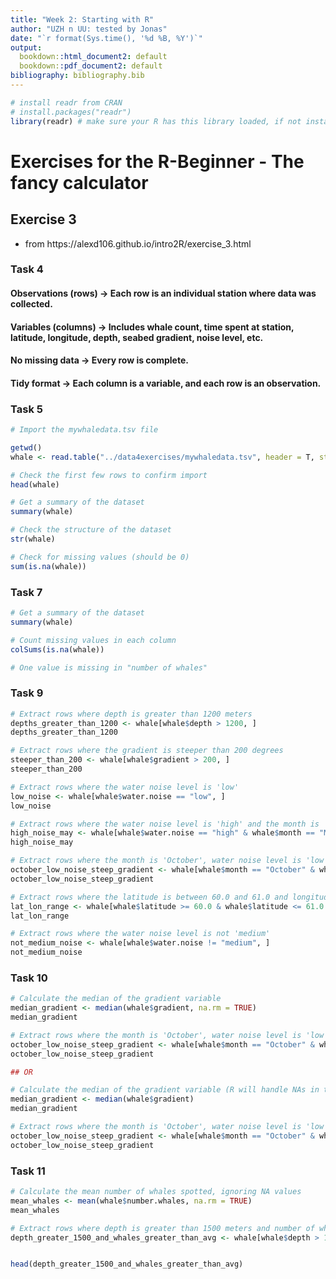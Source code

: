 ```yaml
---
title: "Week 2: Starting with R"
author: "UZH n UU: tested by Jonas"
date: "`r format(Sys.time(), '%d %B, %Y')`"
output:
  bookdown::html_document2: default
  bookdown::pdf_document2: default
bibliography: bibliography.bib
---
```


```r
# install readr from CRAN
# install.packages("readr")
library(readr) # make sure your R has this library loaded, if not install it (see line above)
```

# Exercises for the R-Beginner - The fancy calculator

## Exercise 3
* from https://alexd106.github.io/intro2R/exercise_3.html

### Task 4

#### Observations (rows) → Each row is an individual station where data was collected.
#### Variables (columns) → Includes whale count, time spent at station, latitude, longitude, depth, seabed gradient, noise level, etc.
#### No missing data → Every row is complete.
#### Tidy format → Each column is a variable, and each row is an observation.


### Task 5

```r
# Import the mywhaledata.tsv file

getwd()
whale <- read.table("../data4exercises/mywhaledata.tsv", header = T, stringsAsFactors = T)

# Check the first few rows to confirm import
head(whale)

# Get a summary of the dataset
summary(whale)

# Check the structure of the dataset
str(whale)

# Check for missing values (should be 0)
sum(is.na(whale))

```

### Task 7

```r

# Get a summary of the dataset
summary(whale)

# Count missing values in each column
colSums(is.na(whale))

# One value is missing in "number of whales"

```

### Task 9

```r

# Extract rows where depth is greater than 1200 meters
depths_greater_than_1200 <- whale[whale$depth > 1200, ]
depths_greater_than_1200

# Extract rows where the gradient is steeper than 200 degrees
steeper_than_200 <- whale[whale$gradient > 200, ]
steeper_than_200

# Extract rows where the water noise level is 'low'
low_noise <- whale[whale$water.noise == "low", ]
low_noise

# Extract rows where the water noise level is 'high' and the month is 'May'
high_noise_may <- whale[whale$water.noise == "high" & whale$month == "May", ]
high_noise_may

# Extract rows where the month is 'October', water noise level is 'low', and gradient is greater than the median value of 132
october_low_noise_steep_gradient <- whale[whale$month == "October" & whale$water.noise == "low" & whale$gradient > 132, ]
october_low_noise_steep_gradient

# Extract rows where the latitude is between 60.0 and 61.0 and longitude is between -6.0 and -4.0
lat_lon_range <- whale[whale$latitude >= 60.0 & whale$latitude <= 61.0 & whale$longitude >= -6.0 & whale$longitude <= -4.0, ]
lat_lon_range

# Extract rows where the water noise level is not 'medium'
not_medium_noise <- whale[whale$water.noise != "medium", ]
not_medium_noise

```

### Task 10

```r

# Calculate the median of the gradient variable
median_gradient <- median(whale$gradient, na.rm = TRUE)
median_gradient

# Extract rows where the month is 'October', water noise level is 'low', and gradient is greater than the median value of gradient
october_low_noise_steep_gradient <- whale[whale$month == "October" & whale$water.noise == "low" & whale$gradient > median_gradient, ]
october_low_noise_steep_gradient

## OR

# Calculate the median of the gradient variable (R will handle NAs in the column by returning NA)
median_gradient <- median(whale$gradient)
median_gradient

# Extract rows where the month is 'October', water noise level is 'low', and gradient is greater than the median value of gradient
october_low_noise_steep_gradient <- whale[whale$month == "October" & whale$water.noise == "low" & whale$gradient > median_gradient, ]
october_low_noise_steep_gradient

```


### Task 11

```r
# Calculate the mean number of whales spotted, ignoring NA values
mean_whales <- mean(whale$number.whales, na.rm = TRUE)
mean_whales

# Extract rows where depth is greater than 1500 meters and number of whales spotted is greater than the calculated mean
depth_greater_1500_and_whales_greater_than_avg <- whale[whale$depth > 1500 & whale$number.whales > mean_whales, ]


head(depth_greater_1500_and_whales_greater_than_avg)

```
